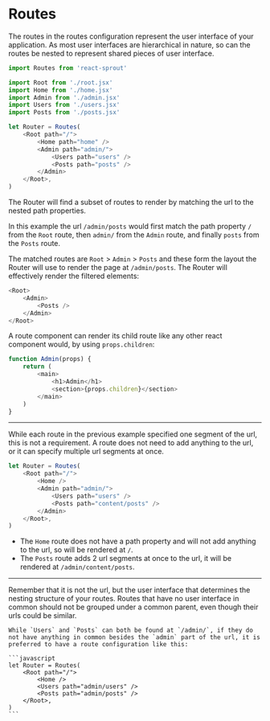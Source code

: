 # Routes

The routes in the routes configuration represent the user interface of your application.
As most user interfaces are hierarchical in nature, so can the routes be nested to represent shared pieces of user interface.

```javascript
import Routes from 'react-sprout'

import Root from './root.jsx'
import Home from './home.jsx'
import Admin from './admin.jsx'
import Users from './users.jsx'
import Posts from './posts.jsx'

let Router = Routes(
	<Root path="/">
		<Home path="home" />
		<Admin path="admin/">
			<Users path="users" />
			<Posts path="posts" />
		</Admin>
	</Root>,
)
```

The Router will find a subset of routes to render by matching the url to the nested path properties.

In this example the url `/admin/posts` would first match the path property `/` from the `Root` route, then `admin/` from the `Admin` route, and finally `posts` from the `Posts` route.

The matched routes are `Root` > `Admin` > `Posts` and these form the layout the Router will use to render the page at `/admin/posts`. The Router will effectively render the filtered elements:

```javascript
<Root>
	<Admin>
		<Posts />
	</Admin>
</Root>
```

A route component can render its child route like any other react component would, by using `props.children`:

```javascript
function Admin(props) {
	return (
		<main>
			<h1>Admin</h1>
			<section>{props.children}</section>
		</main>
	)
}
```

<hr />

While each route in the previous example specified one segment of the url, this is not a requirement. A route does not need to add anything to the url, or it can specify multiple url segments at once.

```javascript
let Router = Routes(
	<Root path="/">
		<Home />
		<Admin path="admin/">
			<Users path="users" />
			<Posts path="content/posts" />
		</Admin>
	</Root>,
)
```

- The `Home` route does not have a path property and will not add anything to the url, so will be rendered at `/`.
- The `Posts` route adds 2 url segments at once to the url, it will be rendered at `/admin/content/posts`.

<hr />

<Info>
	Remember that it is not the url, but the user interface that determines the nesting structure of your routes. 
	Routes that have no user interface in common should not be grouped under a common parent, even though their urls could be similar.

    While `Users` and `Posts` can both be found at `/admin/`, if they do not have anything in common besides the `admin` part of the url, it is preferred to have a route configuration like this:

    ```javascript
    let Router = Routes(
    	<Root path="/">
    		<Home />
    		<Users path="admin/users" />
    		<Posts path="admin/posts" />
    	</Root>,
    )
    ```

</Info>
